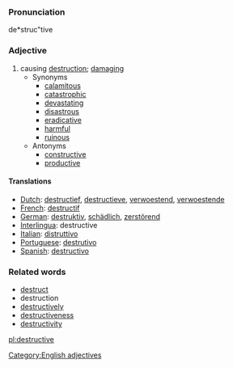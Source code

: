 ===Pronunciation===
de*struc"tive

===Adjective===
# causing [[destruction]]; [[damage|damaging]]
#* Synonyms
#** [[calamitous]]
#** [[catastrophic]]
#** [[devastate|devastating]]
#** [[disastrous]]
#** [[eradicative]]
#** [[harmful]]
#** [[ruinous]]
#* Antonyms
#** [[constructive]]
#** [[productive]]

====Translations====
*[[Dutch]]: [[destructief]], [[destructieve]], [[verwoestend]], [[verwoestende]]
*[[French]]: [[destructif]]
*[[German]]: [[destruktiv]], [[schädlich]], [[zerstörend]]
*[[Interlingua]]: destructive
*[[Italian]]: [[distruttivo]]
*[[Portuguese]]: [[destrutivo]]
*[[Spanish]]: [[destructivo]]

===Related words===
* [[destruct]]
* destruction
* [[destructively]]
* [[destructiveness]]
* [[destructivity]]

[[Category:English adjectives]]

[[pl:destructive]]